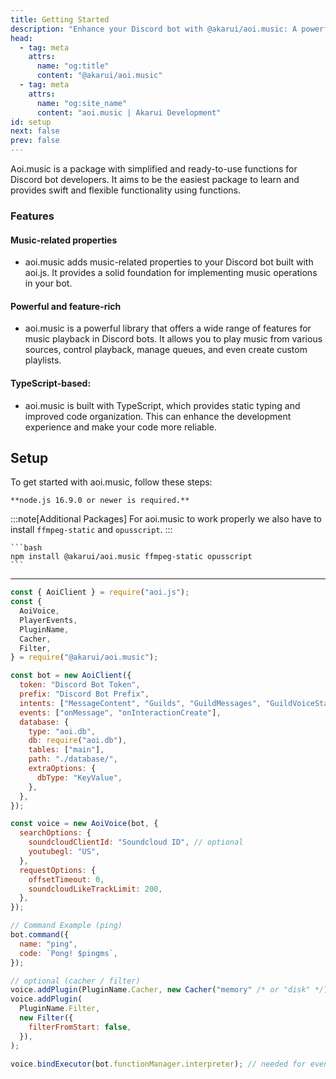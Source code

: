 ```yaml
---
title: Getting Started
description: "Enhance your Discord bot with @akarui/aoi.music: A powerful TypeScript-based JavaScript library for music operations in aoi.js."
head:
  - tag: meta
    attrs:
      name: "og:title"
      content: "@akarui/aoi.music"
  - tag: meta
    attrs:
      name: "og:site_name"
      content: "aoi.music | Akarui Development"
id: setup
next: false
prev: false
---
```


Aoi.music is a package with simplified and ready-to-use functions for Discord bot developers. It aims to be the easiest package to learn and provides swift and flexible functionality using functions.

### Features

#### Music-related properties

- aoi.music adds music-related properties to your Discord bot built with aoi.js. It provides a solid foundation for implementing music operations in your bot.

#### Powerful and feature-rich

- aoi.music is a powerful library that offers a wide range of features for music playback in Discord bots. It allows you to play music from various sources, control playback, manage queues, and even create custom playlists.

#### TypeScript-based:

- aoi.music is built with TypeScript, which provides static typing and improved code organization. This can enhance the development experience and make your code more reliable.

## Setup

To get started with aoi.music, follow these steps:

    **node.js 16.9.0 or newer is required.**

:::note[Additional Packages]
For aoi.music to work properly we also have to install `ffmpeg-static` and `opusscript`.
:::

    ```bash
    npm install @akarui/aoi.music ffmpeg-static opusscript
    ```

---

```javascript title="index.js"
const { AoiClient } = require("aoi.js");
const {
  AoiVoice,
  PlayerEvents,
  PluginName,
  Cacher,
  Filter,
} = require("@akarui/aoi.music");

const bot = new AoiClient({
  token: "Discord Bot Token",
  prefix: "Discord Bot Prefix",
  intents: ["MessageContent", "Guilds", "GuildMessages", "GuildVoiceStates"],
  events: ["onMessage", "onInteractionCreate"],
  database: {
    type: "aoi.db",
    db: require("aoi.db"),
    tables: ["main"],
    path: "./database/",
    extraOptions: {
      dbType: "KeyValue",
    },
  },
});

const voice = new AoiVoice(bot, {
  searchOptions: {
    soundcloudClientId: "Soundcloud ID", // optional
    youtubegl: "US",
  },
  requestOptions: {
    offsetTimeout: 0,
    soundcloudLikeTrackLimit: 200,
  },
});

// Command Example (ping)
bot.command({
  name: "ping",
  code: `Pong! $pingms`,
});

// optional (cacher / filter)
voice.addPlugin(PluginName.Cacher, new Cacher("memory" /* or "disk" */));
voice.addPlugin(
  PluginName.Filter,
  new Filter({
    filterFromStart: false,
  }),
);

voice.bindExecutor(bot.functionManager.interpreter); // needed for events if needed

```
